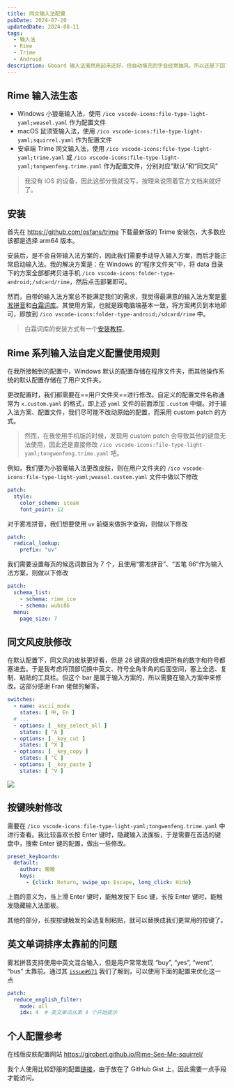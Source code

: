 ```yaml
---
title: 同文输入法配置
pubDate: 2024-07-20
updatedDate: 2024-08-11
tags:
  - 输入法
  - Rime
  - Trime
  - Android
description: Gboard 输入法虽然用起来还好，但自动填充的字会经常抽风，所以还是下回了 Rime 系列输入法，这样也算是全平台统一了。
---
```


## Rime 输入法生态

- Windows 小狼毫输入法，使用 `/ico vscode-icons:file-type-light-yaml;weasel.yaml` 作为配置文件
- macOS 鼠须管输入法，使用 `/ico vscode-icons:file-type-light-yaml;squirrel.yaml` 作为配置文件
- 安卓端 Trime 同文输入法，使用 `/ico vscode-icons:file-type-light-yaml;trime.yaml` 或 `/ico vscode-icons:file-type-light-yaml;tongwenfeng.trime.yaml` 作为配置文件，分别对应“默认”和“同文风”

> 我没有 iOS 的设备，因此这部分我就没写，按理来说照着官方文档来就好了。

## 安装

首先在 https://github.com/osfans/trime 下载最新版的 Trime 安装包，大多数应该都是选择 arm64 版本。

安装后，是不会自带输入法方案的，因此我们需要手动导入输入方案，而后才能正常启动输入法。我的解决方案是：在 Windows 的“程序文件夹”中，将 data 目录下的方案全部都拷贝进手机 `/ico vscode-icons:folder-type-android;/sdcard/rime`，然后点击部署即可。

然而，自带的输入法方案总不能满足我们的需求，我觉得最满意的输入法方案是[雾凇拼音](https://github.com/iDvel/rime-ice)和[白霜词库](https://github.com/gaboolic/rime-frost)。其使用方案，也就是跟电脑端基本一致，将方案拷贝到本地即可，即放到 `/ico vscode-icons:folder-type-android;/sdcard/rime` 中。

> 白霜词库的安装方式有一个[安装教程](https://gist.github.com/widcardw/c39ba4a1ca8cd4500f5f18aee04f2615)。

## Rime 系列输入法自定义配置使用规则

在我所接触到的配置中，Windows 默认的配置存储在程序文件夹，而其他操作系统的默认配置存储在了用户文件夹。

更改配置时，我们都需要在==用户文件夹==进行修改。自定义的配置文件名称通常为 `x.custom.yaml` 的格式，即上述 `yaml` 文件的前面添加 `.custom` 中缀。对于输入法方案、配置文件，我们尽可能不改动原始的配置，而采用 custom patch 的方式。

> 然而，在我使用手机版的时候，发现用 custom patch 会导致其他的键盘无法使用，因此还是直接修改 `/ico vscode-icons:file-type-light-yaml;tongwenfeng.trime.yaml` 吧。

例如，我们要为小狼毫输入法更改皮肤，则在用户文件夹的 `/ico vscode-icons:file-type-light-yaml;weasel.custom.yaml` 文件中做以下修改

```yaml title="weasel.custom.yaml"
patch:
  style:
    color_scheme: steam
    font_point: 12
```

对于雾凇拼音，我们想要使用 `uv` 前缀来做拆字查询，则做以下修改

```yaml title="rime_ice.custom.yaml"
patch:
  radical_lookup:
    prefix: "uv"
```

我们需要设置每页的候选词数目为 7 个，且使用“雾凇拼音”、“五笔 86”作为输入法方案，则做以下修改

```yaml title="default.custom.yaml"
patch:
  schema_list:
    - schema: rime_ice
    - schema: wubi86
  menu:
    page_size: 7
```

## 同文风皮肤修改

在默认配置下，同文风的皮肤更好看，但是 26 键真的很难把所有的数字和符号都塞进去。于是我考虑将顶部切换中英文、符号全角半角的后面空间，塞上全选、复制、粘贴的工具栏。但这个 bar 是属于输入方案的，所以需要在输入方案中来修改。这部分感谢 Fran 佬做的解答。

```yaml title="rime_ice.custom.yaml" ins={5-12}
switches:
  - name: ascii_mode
    states: [ 中, En ]
  # ...
  - options: [ _key_select_all ]
    states: [ ^A ]
  - options: [ _key_cut ]
    states: [ ^X ]
  - options: [ _key_copy ]
    states: [ ^C ]
  - options: [ _key_paste ]
    states: [ ^V ]
```

![](./imgs/rime_android.png)

## 按键映射修改

需要在 `/ico vscode-icons:file-type-light-yaml;tongwenfeng.trime.yaml` 中进行查看。我比较喜欢长按 Enter 键时，隐藏输入法面板，于是需要在首选的键盘中，搜索 Enter 键的配置，做出一些修改。

```yaml title="tongwenfeng.trime.yaml" ins=/long_click: Hide/
preset_keyboards:
  default:
    author: 暖暖
    keys:
      - {click: Return, swipe_up: Escape, long_click: Hide}
```

上面的意义为，当上滑 Enter 键时，能触发按下 Esc 键，长按 Enter 键时，能触发隐藏输入法面板。

其他的部分，长按按键触发的全选复制粘贴，就可以替换成我们更常用的按键了。

## 英文单词排序太靠前的问题

雾凇拼音支持使用中英文混合输入，但是用户常常发现 “buy”, “yes”, “went”, “bus” 太靠前。通过其 [`issue#671`](https://github.com/iDvel/rime-ice/issues/671) 我们了解到，可以使用下面的配置来优化这一点

```yaml title="rime_ice.custom.yaml"
patch:
  reduce_english_filter:
    mode: all
    idx: 4  # 英文单词从第 4 个开始提示
```

## 个人配置参考

在线版皮肤配置网站 https://gjrobert.github.io/Rime-See-Me-squirrel/

我个人使用比较舒服的配置[链接](https://gist.github.com/widcardw/23005e112780fec16fb35e1fff221f4b)，由于放在了 GitHub Gist 上，因此需要一点手段才能访问。


